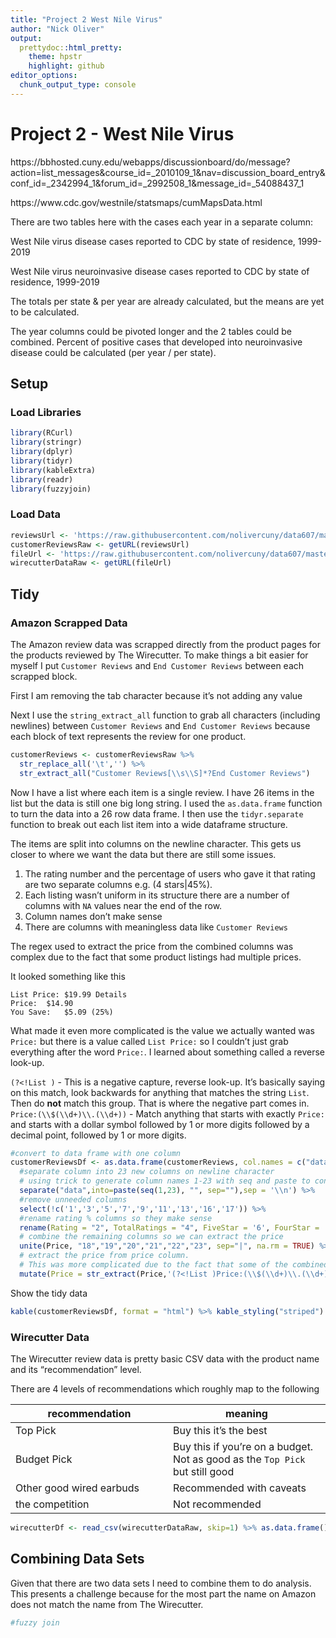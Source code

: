 ```yaml
---
title: "Project 2 West Nile Virus"
author: "Nick Oliver"
output:
  prettydoc::html_pretty:
    theme: hpstr
    highlight: github
editor_options: 
  chunk_output_type: console
---
```


# Project 2 - West Nile Virus

https://bbhosted.cuny.edu/webapps/discussionboard/do/message?action=list_messages&course_id=_2010109_1&nav=discussion_board_entry&conf_id=_2342994_1&forum_id=_2992508_1&message_id=_54088437_1

https://www.cdc.gov/westnile/statsmaps/cumMapsData.html

There are two tables here with the cases each year in a separate column:

West Nile virus disease cases reported to CDC by state of residence, 1999-2019

West Nile virus neuroinvasive disease cases reported to CDC by state of residence, 1999-2019

The totals per state & per year are already calculated, but the means are yet to be calculated.

The year columns could be pivoted longer and the 2 tables could be combined. Percent of positive cases that developed into neuroinvasive disease could be calculated (per year / per state).

## Setup

### Load Libraries
```r
library(RCurl)
library(stringr)
library(dplyr)
library(tidyr)
library(kableExtra)
library(readr)
library(fuzzyjoin)
```

### Load Data

```r
reviewsUrl <- 'https://raw.githubusercontent.com/nolivercuny/data607/master/project2/datasets/wirecuttervsamazon/Customer%20reviews'
customerReviewsRaw <- getURL(reviewsUrl)
fileUrl <- 'https://raw.githubusercontent.com/nolivercuny/data607/master/project2/datasets/wirecuttervsamazon/wirecutter_earbuds.csv'
wirecutterDataRaw <- getURL(fileUrl)
```

## Tidy

### Amazon Scrapped Data

The Amazon review data was scrapped directly from the product pages for the products reviewed by The Wirecutter. To make things a bit easier for myself I put `Customer Reviews` and `End Customer Reviews` between each scrapped block.


First I am removing the tab character because it's not adding any value

Next I use the `string_extract_all` function to grab all characters (including newlines) between `Customer Reviews` and `End Customer Reviews` because each block of text represents the review for one product.
```r
customerReviews <- customerReviewsRaw %>% 
  str_replace_all('\t','') %>%
  str_extract_all("Customer Reviews[\\s\\S]*?End Customer Reviews")
```

Now I have a list where each item is a single review. I have 26 items in the list but the data is still one big long string. I used the `as.data.frame` function to turn the data into a 26 row data frame. I then use the `tidyr.separate` function to break out each list item into a wide dataframe structure. 

The items are split into columns on the newline character. This gets us closer to where we want the data but there are still some issues. 

1. The rating number and the percentage of users who gave it that rating are two separate columns e.g. (4 stars|45%). 
2. Each listing wasn't uniform in its structure there are a number of columns with `NA` values near the end of the row.
3. Column names don't make sense
4. There are columns with meaningless data like `Customer Reviews`

The regex used to extract the price from the combined columns was complex due to the fact that some product listings had multiple prices. 

It looked something like this
```
List Price:	$19.99 Details
Price:	$14.90
You Save:	$5.09 (25%)
```

What made it even more complicated is the value we actually wanted was `Price:` but there is a value called `List Price:` so I couldn't just grab everything after the word `Price:`. I learned about something called a reverse look-up. 

`(?<!List )` - This is a negative capture, reverse look-up. It's basically saying on this match, look backwards for anything that matches the string `List `. Then do **not** match this group. That is where the negative part comes in.
`Price:(\\$(\\d+)\\.(\\d+))` - Match anything that starts with exactly `Price:` and starts with a dollar symbol followed by 1 or more digits followed by a decimal point, followed by 1 or more digits. 



```r
#convert to data frame with one column
customerReviewsDf <- as.data.frame(customerReviews, col.names = c("data")) %>%
  #separate column into 23 new columns on newline character
  # using trick to generate column names 1-23 with seq and paste to conver to strings
  separate("data",into=paste(seq(1,23), "", sep=""),sep = '\\n') %>%
  #remove unneeded columns
  select(!c('1','3','5','7','9','11','13','16','17')) %>%
  #rename rating % columns so they make sense
  rename(Rating = "2", TotalRatings = "4", FiveStar = '6', FourStar = '8',ThreeStar = '10', TwoStar = '12', OneStar = '14', Name = '15') %>%
  # combine the remaining columns so we can extract the price
  unite(Price, "18","19","20","21","22","23", sep="|", na.rm = TRUE) %>%
  # extract the price from price column.
  # This was more complicated due to the fact that some of the combined columns contain other prices in addition to the sales price
  mutate(Price = str_extract(Price,'(?<!List )Price:(\\$(\\d+)\\.(\\d+))'))
```


Show the tidy data

```r
kable(customerReviewsDf, format = "html") %>% kable_styling("striped") %>% scroll_box(width = "100%")
```

### Wirecutter Data

The Wirecutter review data is pretty basic CSV data with the product name and its "recommendation" level. 

There are 4 levels of recommendations which roughly map to the following

|recommendation|meaning|
|--|--|
|Top Pick|Buy this it's the best|
|Budget Pick|Buy this if you're on a budget. Not as good as the `Top Pick` but still good|
|Other good wired earbuds|Recommended with caveats|
|the competition|Not recommended|



```r
wirecutterDf <- read_csv(wirecutterDataRaw, skip=1) %>% as.data.frame()
```

## Combining Data Sets

Given that there are two data sets I need to combine them to do analysis. This presents a challenge because for the most part the name on Amazon does not match the name from The Wirecutter. 

```r
#fuzzy join
```



